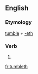 ==English==

===Etymology===
[[tumble]] + [[-eth]]

===Verb===
{{en-verb form}}

# {{archaic third-person singular of|tumble}}

[[fr:tumbleth]]